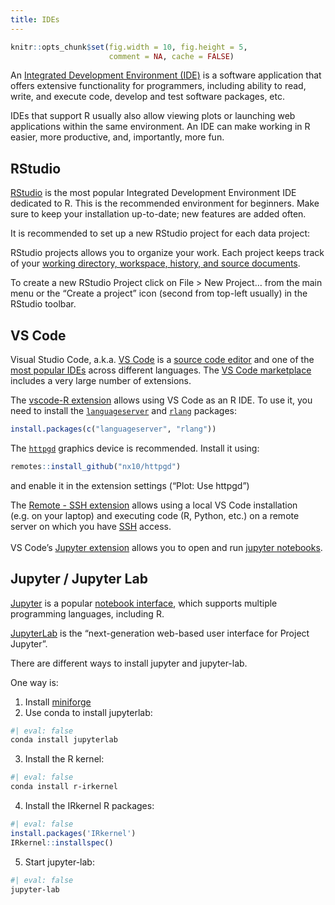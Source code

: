 ```yaml
---
title: IDEs
---
```


```r
knitr::opts_chunk$set(fig.width = 10, fig.height = 5,
                      comment = NA, cache = FALSE)
```

An [Integrated Development Environment (IDE)](https://en.wikipedia.org/wiki/Integrated_development_environment) 
is a software application that offers extensive functionality for programmers, including ability to read, write, and execute code, develop and test software packages, etc.  

IDEs that support R usually also allow viewing plots or launching web applications within the same environment. An IDE can make working in R easier, more productive, and, importantly, more fun.

## RStudio

[RStudio](https://rstudio.com/) is the most popular Integrated Development 
Environment IDE dedicated to R. This is the recommended environment for 
beginners. Make sure to keep your installation up-to-date; new features are 
added often.  

It is recommended to set up a new RStudio project for each data project: 

RStudio projects allows you to organize your work. Each project keeps track of 
your [working directory, workspace, history, and source documents](https://support.rstudio.com/hc/en-us/articles/200526207-Using-RStudio-Projects).

To create a new RStudio Project click on File > New Project... from the main 
menu or the "Create a project" icon (second from top-left usually) in the 
RStudio toolbar.

## VS Code

Visual Studio Code, a.k.a. [VS Code](https://code.visualstudio.com/) is a
[source code editor](https://en.wikipedia.org/wiki/Source-code_editor) and one 
of the [most popular IDEs](https://insights.stackoverflow.com/survey/2021#most-popular-technologies-new-collab-tools)
across different languages. The 
[VS Code marketplace](https://code.visualstudio.com/docs/editor/extension-marketplace) 
includes a very large number of extensions.

The [vscode-R extension](https://github.com/REditorSupport/vscode-R) allows
using VS Code as an R IDE. To use it, you need to install the 
[`languageserver`](https://github.com/REditorSupport/languageserver) 
and [`rlang`](https://cran.r-project.org/web/packages/rlang/index.html) 
packages:

```r
install.packages(c("languageserver", "rlang"))
```

The [`httpgd`](https://github.com/nx10/httpgd) graphics device is recommended.
Install it using:

```r
remotes::install_github("nx10/httpgd")
```

and enable it in the extension settings ("Plot: Use httpgd")

The [Remote - SSH extension](https://marketplace.visualstudio.com/items?itemName=ms-vscode-remote.remote-ssh-edit) 
allows using a local VS Code installation (e.g. on your laptop) and executing 
code (R, Python, etc.) on a remote server on which you have 
[SSH](https://en.wikipedia.org/wiki/Secure_Shell) access.
<br><br>
VS Code's [Jupyter extension](https://marketplace.visualstudio.com/items?itemName=ms-toolsai.jupyter) 
allows you to open and run [jupyter notebooks](#jupyter).

## Jupyter / Jupyter Lab {#jupyter}

[Jupyter](https://jupyter.org/) is a popular 
[notebook interface](https://en.wikipedia.org/wiki/Notebook_interface), which
supports multiple programming languages, including R.

[JupyterLab](https://jupyterlab.readthedocs.io/en/stable/) is the 
"next-generation web-based user interface for Project Jupyter".

There are different ways to install jupyter and jupyter-lab.

One way is:

1. Install [miniforge](https://github.com/conda-forge/miniforge)
2. Use conda to install jupyterlab:

```sh
#| eval: false
conda install jupyterlab
```

3. Install the R kernel:
```sh
#| eval: false
conda install r-irkernel   
```

4. Install the IRkernel R packages:
```r
#| eval: false
install.packages('IRkernel')
IRkernel::installspec()
```

5. Start jupyter-lab:
```sh
#| eval: false
jupyter-lab
```

